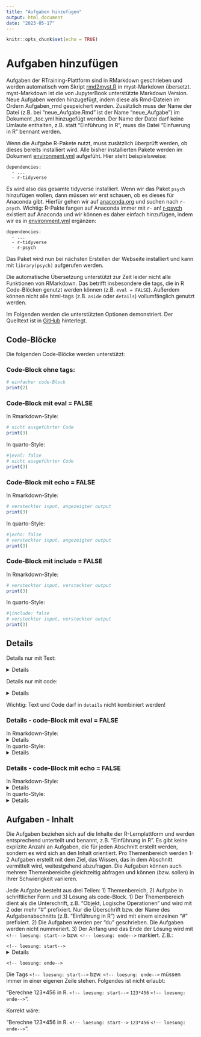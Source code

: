 ```yaml
---
title: "Aufgaben hinzufügen"
output: html_document
date: "2023-05-17"
---
```


```r
knitr::opts_chunk$set(echo = TRUE)
```

# Aufgaben hinzufügen

Aufgaben der RTraining-Plattform sind in RMarkdown geschrieben und werden 
automatisch vom Skript [rmd2myst.R](https://github.com/Methods-Berlin/RTraining/blob/main/rmd2myst.R)
in myst-Markdown übersetzt. myst-Markdown ist die von JupyterBook unterstützte
Markdown Version. Neue Aufgaben werden hinzugefügt, indem diese als Rmd-Dateien
im Ordern Aufgaben_rmd gespeichert werden. Zusätzlich muss der Name der Datei 
(z.B. bei "neue_Aufgabe.Rmd" ist der Name "neue_Aufgabe") im Dokument _toc.yml
hinzugefügt werden. Der Name der Datei darf keine Umlaute enthalten, z.B. statt "Einführung in R", muss
die Datei "Einfuerung in R" bennant werden. 

Wenn die Aufgabe R-Pakete nutzt, muss zusätzlich überprüft werden, ob dieses 
bereits installiert wird. Alle bisher installierten Pakete werden im Dokument
[environment.yml](https://github.com/Methods-Berlin/RTraining/blob/main/environment.yml)
aufgefüht. Hier steht beispielsweise:
```
dependencies:
  - ...
  - r-tidyverse
```
Es wird also das gesamte tidyverse installiert. Wenn wir das Paket `psych` hinzufügen
wollen, dann müssen wir erst schauen, ob es dieses für Anaconda gibt. Hierfür 
gehen wir auf [anaconda.org](https://anaconda.org/) und suchen nach `r-psych`.
Wichtig: R-Pakte fangen auf Anaconda immer mit `r-` an! [r-psych](https://anaconda.org/search?q=type%3Aconda+r-psych)
existiert auf Anaconda und wir können es daher einfach hinzufügen, indem
wir es in [environment.yml](https://github.com/Methods-Berlin/RTraining/blob/main/environment.yml) 
ergänzen:
```
dependencies:
  - ...
  - r-tidyverse
  - r-psych
```
Das Paket wird nun bei nächsten Erstellen der Webseite installiert und kann mit 
`library(psych)` aufgerufen werden.

Die automatische Übersetzung unterstützt zur Zeit leider nicht alle Funktionen
von RMarkdown. Das betrifft insbesondere die tags, die in R Code-Blöcken genutzt
werden können (z.B. `eval = FALSE`). Außerdem können nicht alle html-tags (z.B.
`aside` oder `details`) vollumfänglich genutzt werden.

Im Folgenden werden die unterstützten Optionen demonstriert. Der Quelltext
ist in [GitHub](https://github.com/Methods-Berlin/RTraining/tree/main/Aufgaben_rmd/Aufgaben_hinzufuegen.Rmd)
hinterlegt.

## Code-Blöcke

Die folgenden Code-Blöcke werden unterstützt:

### Code-Block ohne tags:

```r
# einfacher code-Block
print(2)
```

### Code-Block mit eval = FALSE

In Rmarkdown-Style:
```r
# nicht ausgeführter Code
print(3)
```

In quarto-Style:
```r
#|eval: false
# nicht ausgeführter Code
print(3)
```

### Code-Block mit echo = FALSE

In Rmarkdown-Style:
```r
# versteckter input, angezeigter output
print(3)
```

In quarto-Style:
```r
#|echo: false
# versteckter input, angezeigter output
print(3)
```

### Code-Block mit include = FALSE

In Rmarkdown-Style:
```r
# versteckter input, versteckter output
print(3)
```

In quarto-Style:
```r
#|include: false
# versteckter input, versteckter output
print(3)
```

## Details

Details nur mit Text:

<details>
Details mit Text
</details>

Details nur mit code:

<details>
```r
# details mit code-Block
print(2)
```
</details>

Wichtig: Text und Code darf in `details` nicht kombiniert werden!

### Details - code-Block mit eval = FALSE

In Rmarkdown-Style:
<details>
```r
# nicht ausgeführter Code
print(3)
```
</details>

In quarto-Style:
<details>
```r
#|eval: false
print(3)
```
</details>

### Details - code-Block mit echo = FALSE

In Rmarkdown-Style:
<details>
```r
# nicht ausgeführter Code
print(3)
```
</details>

In quarto-Style:
<details>
```r
#|echo: false
# nicht ausgeführter Code
print(3)
```
</details>


## Aufgaben - Inhalt 

Die Aufgaben beziehen sich auf die Inhalte der R-Lernplattform und werden entsprechend unterteilt und 
benannt, z.B. "Einführung in R". Es gibt keine explizite Anzahl an Aufgaben, die für jeden Abschnitt erstellt werden, sondern 
es wird sich an den Inhalt orientiert. Pro Themenbereich werden 1-2 Aufgaben erstellt mit dem Ziel, das Wissen, das in dem 
Abschnitt vermittelt wird, weitestgehend abzufragen. Die Aufgaben können auch mehrere Themenbereiche gleichzeitig abfragen 
und können (bzw. sollen) in Ihrer Schwierigkeit variieren. 

Jede Aufgabe besteht aus drei Teilen: 1) Themenbereich, 2) Aufgabe in schriftlicher Form und 3) Lösung als code-Block. 
1) Der Themenbereich dient als die Unterschrift, z.B. "Objekt, Logische Operationen" und wird mit 2 oder mehr "#" prefixiert.
 Nur die Überschrift bzw. der Name des Aufgabenabschnitts (z.B. "Einführung in R") wird mit einem einzelnen "#" prefixiert. 
2) Die Aufgaben werden per "du" geschrieben. Die Aufgaben werden nicht nummeriert. 
3) Der Anfang und das Ende der Lösung wird mit `<!-- loesung: start-->` bzw. `<!-- loesung: ende-->` markiert. Z.B.:  

`<!-- loesung: start-->`
<details>
```r
x <- 5000
y <- 8^4
y <= x
```
</details>
`<!-- loesung: ende-->`

Die Tags `<!-- loesung: start-->` bzw. `<!-- loesung: ende-->` müssen immer in einer eigenen Zeile stehen. Folgendes
ist nicht erlaubt: 

"Berechne 123*456 in R. `<!-- loesung: start-->` `123*456` `<!-- loesung: ende-->`".

Korrekt wäre:

"Berechne 123*456 in R. 
`<!-- loesung: start-->`
`123*456`
`<!-- loesung: ende-->`".
